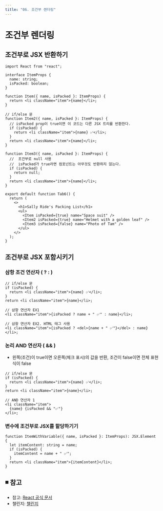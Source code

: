 ```yaml
---
title: "06. 조건부 렌더링"
---
```


# 조건부 렌더링

## 조건부로 JSX 반환하기

```tsx
import React from "react";

interface ItemProps {
  name: string;
  isPacked: boolean;
}

function Item({ name, isPacked }: ItemProps) {
  return <li className="item">{name}</li>;
}

// if/else 문
function Item2({ name, isPacked }: ItemProps) {
  // isPacked prop이 true이면 이 코드는 다른 JSX 트리를 반환한다.
  if (isPacked) {
    return <li className="item">{name} ✅</li>;
  }
  return <li className="item">{name}</li>;
}

function Item3({ name, isPacked }: ItemProps) {
  //  조건부로 null 사용
  //  isPacked가 true라면 컴포넌트는 아무것도 반환하지 않는다.
  if (isPacked) {
    return null;
  }
  return <li className="item">{name}</li>;
}

export default function Tab6() {
  return (
    <>
      <h1>Sally Ride's Packing List</h1>
      <ul>
        <Item isPacked={true} name="Space suit" />
        <Item2 isPacked={true} name="Helmet with a golden leaf" />
        <Item3 isPacked={false} name="Photo of Tam" />
      </ul>
    </>
  );
}
```

## 조건부로 JSX 포함시키기

### 삼항 조건 연산자 ( ? : )

```tsx
// if/else 문
if (isPacked) {
  return <li className="item">{name} ✅</li>;
}
return <li className="item">{name}</li>;

// 삼항 연산자 EX1
<li className="item">{isPacked ? name + " ✅" : name}</li>;

// 삼항 연산자 EX2. HTML 태그 사용
<li className="item">{isPacked ? <del>{name + " ✅"}</del> : name}</li>;
```

### 논리 AND 연산자 ( && )

- 왼쪽(조건)이 true이면 오른쪽(체크 표시)의 값을 반환, 조건이 false이면 전체 표현 식이 false

```tsx
// if/else 문
if (isPacked) {
  return <li className="item">{name} ✅</li>;
}
return <li className="item">{name}</li>;

// AND 연산자 1
<li className="item">
  {name} {isPacked && "✅"}
</li>;
```

### 변수에 조건부로 JSX를 할당하기기

```tsx
function ItemWithVariable({ name, isPacked }: ItemProps): JSX.Element {
  let itemContent: string = name;
  if (isPacked) {
    itemContent = name + " ✅";
  }
  return <li className="item">{itemContent}</li>;
}
```

## ◾️ 참고

- 참고: [React 공식 문서](https://ko.react.dev/learn/conditional-rendering)
- 챌린지: [챌린지](https://ko.react.dev/learn/conditional-rendering#challenges)

